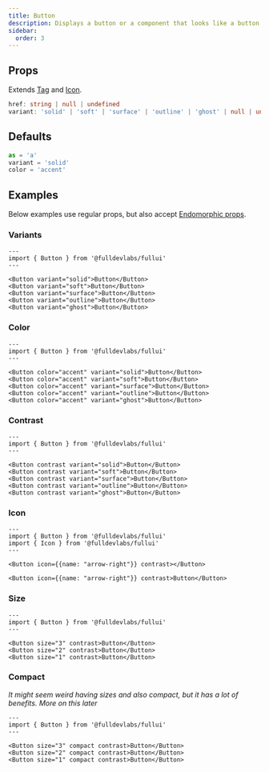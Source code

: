 ```yaml
---
title: Button
description: Displays a button or a component that looks like a button.
sidebar:
  order: 3
---
```


## Props
Extends [Tag](/components/tag) and [Icon](/components/icon).
```ts
href: string | null | undefined
variant: 'solid' | 'soft' | 'surface' | 'outline' | 'ghost' | null | undefined
```

## Defaults
```ts
as = 'a'
variant = 'solid'
color = 'accent'
```

## Examples
Below examples use regular props, but also accept [Endomorphic props](/guides/macromorphic).

### Variants
```astro live
---
import { Button } from '@fulldevlabs/fullui'
---

<Button variant="solid">Button</Button>
<Button variant="soft">Button</Button>
<Button variant="surface">Button</Button>
<Button variant="outline">Button</Button>
<Button variant="ghost">Button</Button>
```

### Color
```astro live
---
import { Button } from '@fulldevlabs/fullui'
---

<Button color="accent" variant="solid">Button</Button>
<Button color="accent" variant="soft">Button</Button>
<Button color="accent" variant="surface">Button</Button>
<Button color="accent" variant="outline">Button</Button>
<Button color="accent" variant="ghost">Button</Button>
```

### Contrast
```astro live
---
import { Button } from '@fulldevlabs/fullui'
---

<Button contrast variant="solid">Button</Button>
<Button contrast variant="soft">Button</Button>
<Button contrast variant="surface">Button</Button>
<Button contrast variant="outline">Button</Button>
<Button contrast variant="ghost">Button</Button>
```

### Icon
```astro live
---
import { Button } from '@fulldevlabs/fullui'
import { Icon } from '@fulldevlabs/fullui'
---

<Button icon={{name: "arrow-right"}} contrast></Button>

<Button icon={{name: "arrow-right"}} contrast>Button</Button>
```

### Size
```astro live
---
import { Button } from '@fulldevlabs/fullui'
---

<Button size="3" contrast>Button</Button>
<Button size="2" contrast>Button</Button>
<Button size="1" contrast>Button</Button>
```

### Compact
*It might seem weird having sizes and also compact, but it has a lot of benefits. More on this later*
```astro live
---
import { Button } from '@fulldevlabs/fullui'
---

<Button size="3" compact contrast>Button</Button>
<Button size="2" compact contrast>Button</Button>
<Button size="1" compact contrast>Button</Button>
```
